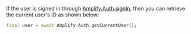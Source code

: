 If the user is signed in through [Amplify.Auth.signIn](/lib/auth/signin), then you can retrieve the current user's ID as shown below:

```dart
final user = await Amplify.Auth.getCurrentUser();
```
